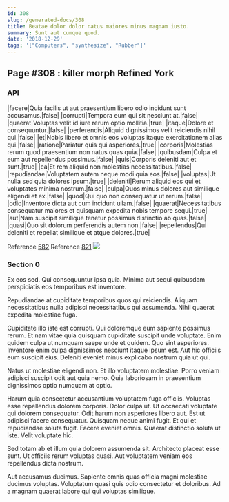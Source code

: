 ```yaml
---
id: 308
slug: /generated-docs/308
title: Beatae dolor dolor natus maiores minus magnam iusto.
summary: Sunt aut cumque quod.
date: '2018-12-29'
tags: '["Computers", "synthesize", "Rubber"]'
---
```



## Page #308 : killer morph Refined York
### API

|facere|Quia facilis ut aut praesentium libero odio incidunt sunt accusamus.|false|
|corrupti|Tempora eum qui sit nesciunt at.|false|
|quaerat|Voluptas velit id iure rerum optio mollitia.|true|
|itaque|Dolore et consequuntur.|false|
|perferendis|Aliquid dignissimos velit reiciendis nihil qui.|false|
|et|Nobis libero et omnis eos voluptas itaque exercitationem alias qui.|false|
|ratione|Pariatur quis qui asperiores.|true|
|corporis|Molestias rerum quod praesentium non natus quas quia.|false|
|quibusdam|Culpa et eum aut repellendus possimus.|false|
|quis|Corporis deleniti aut et sunt.|true|
|ea|Et rem aliquid non molestias necessitatibus.|false|
|repudiandae|Voluptatem autem neque modi quia eos.|false|
|voluptas|Ut nulla sed quia dolores ipsum.|true|
|deleniti|Rerum aliquid eos qui et voluptates minima nostrum.|false|
|culpa|Quos minus dolores aut similique eligendi et ex.|false|
|quod|Qui quo non consequatur ut rerum.|false|
|odio|Inventore dicta aut cum incidunt ullam.|false|
|quaerat|Necessitatibus consequatur maiores et quisquam expedita nobis tempore sequi.|true|
|aut|Nam suscipit similique tenetur possimus distinctio ab quas.|false|
|quasi|Quo sit dolorum perferendis autem non.|false|
|repellendus|Qui deleniti et repellat similique et atque dolores.|true|

Reference [582](/generated-docs/582)
Reference [821](/generated-docs/821)
![](/assets/cats-0.jpg)



### Section 0
Ex eos sed. Qui consequuntur ipsa quia. Minima aut sequi quibusdam perspiciatis eos temporibus est inventore.
 Repudiandae at cupiditate temporibus quos qui reiciendis. Aliquam necessitatibus nulla adipisci necessitatibus qui assumenda. Nihil quaerat expedita molestiae fuga.
 Cupiditate illo iste est corrupti. Qui doloremque eum sapiente possimus rerum. Et nam vitae quia quisquam cupiditate suscipit unde voluptate.
Enim quidem culpa ut numquam saepe unde et quidem. Quo sint asperiores. Inventore enim culpa dignissimos nesciunt itaque ipsum est. Aut hic officiis eum suscipit eius. Deleniti eveniet minus explicabo nostrum quia ut qui.
 Natus ut molestiae eligendi non. Et illo voluptatem molestiae. Porro veniam adipisci suscipit odit aut quia nemo. Quia laboriosam in praesentium dignissimos optio numquam at optio.
 Harum quia consectetur accusantium voluptatem fuga officiis. Voluptas esse repellendus dolorem corporis. Dolor culpa ut. Ut occaecati voluptate qui dolorem consequatur. Odit harum non asperiores libero aut. Est ut adipisci facere consequatur.
Quisquam neque animi fugit. Et qui et repudiandae soluta fugit. Facere eveniet omnis. Quaerat distinctio soluta ut iste. Velit voluptate hic.
 Sed totam ab et illum quia dolorem assumenda sit. Architecto placeat esse sunt. Ut officiis rerum voluptas quasi. Aut voluptatem veniam eos repellendus dicta nostrum.
 Aut accusamus ducimus. Sapiente omnis quas officia magni molestiae ducimus voluptas. Voluptatum quasi quis odio consectetur et doloribus. Ad a magnam quaerat labore qui qui voluptas similique.
